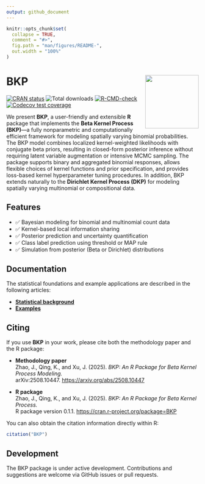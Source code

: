 ```yaml
---
output: github_document
---
```


```r
knitr::opts_chunk$set(
  collapse = TRUE,
  comment = "#>",
  fig.path = "man/figures/README-",
  out.width = "100%"
)
```

# BKP <img src="man/figures/logo.png" align="right" height="140"/>

<!-- badges: start -->
[![CRAN status](https://www.r-pkg.org/badges/version/BKP)](https://cran.r-project.org/package=BKP)
![Total downloads](https://cranlogs.r-pkg.org/badges/grand-total/BKP)
[![R-CMD-check](https://github.com/Jiangyan-Zhao/BKP/actions/workflows/R-CMD-check.yaml/badge.svg)](https://github.com/Jiangyan-Zhao/BKP/actions/workflows/R-CMD-check.yaml)
[![Codecov test coverage](https://codecov.io/gh/Jiangyan-Zhao/BKP/graph/badge.svg)](https://app.codecov.io/gh/Jiangyan-Zhao/BKP)
<!-- badges: end -->


We present **BKP**, a user-friendly and extensible **R** package that implements the **Beta Kernel Process (BKP)**---a fully nonparametric and computationally efficient framework for modeling spatially varying binomial probabilities. The BKP model combines localized kernel-weighted likelihoods with conjugate beta priors, resulting in closed-form posterior inference without requiring latent variable augmentation or intensive MCMC sampling. The package supports binary and aggregated binomial responses, allows flexible choices of kernel functions and prior specification, and provides loss-based kernel hyperparameter tuning procedures. In addition, BKP extends naturally to the **Dirichlet Kernel Process (DKP)** for modeling spatially varying multinomial or compositional data. 


## Features

- ✅ Bayesian modeling for binomial and multinomial count data
- ✅ Kernel-based local information sharing
- ✅ Posterior prediction and uncertainty quantification
- ✅ Class label prediction using threshold or MAP rule
- ✅ Simulation from posterior (Beta or Dirichlet) distributions


## Documentation

The statistical foundations and example applications are described in the following articles:

* [**Statistical background**](https://jiangyan-zhao.github.io/BKP/articles/BKP-intro.html)
* [**Examples**](https://jiangyan-zhao.github.io/BKP/articles/BKP-guide.html)


## Citing

If you use **BKP** in your work, please cite both the methodology paper and the R package:

- **Methodology paper**  
  Zhao, J., Qing, K., and Xu, J. (2025). *BKP: An R Package for Beta Kernel Process Modeling.*  
  arXiv:2508.10447. <https://arxiv.org/abs/2508.10447>  

- **R package**  
  Zhao, J., Qing, K., and Xu, J. (2025). *BKP: An R Package for Beta Kernel Process.*  
  R package version 0.1.1. <https://cran.r-project.org/package=BKP>  

You can also obtain the citation information directly within R:

```r
citation("BKP")
```

## Development

The BKP package is under active development. Contributions and suggestions are welcome via GitHub issues or pull requests.

